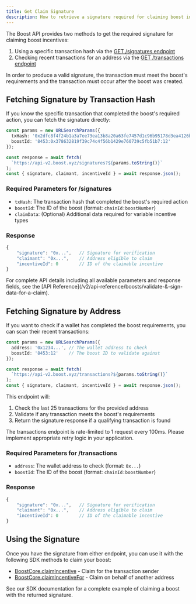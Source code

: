 ```yaml
---
title: Get Claim Signature
description: How to retrieve a signature required for claiming boost incentives
---
```


The Boost API provides two methods to get the required signature for claiming boost incentives:
1. Using a specific transaction hash via the [GET /signatures endpoint](/v2/api-reference/signatures/get-signature)
2. Checking recent transactions for an address via the [GET /transactions endpoint](/v2/api-reference/signatures/get-transactions)

<Note>
  In order to produce a valid signature, the transaction must meet the boost's requirements and the transaction must occur after the boost was created.
</Note>

## Fetching Signature by Transaction Hash

If you know the specific transaction that completed the boost's required action, you can fetch the signature directly:

```typescript
const params = new URLSearchParams({
  txHash: '0x2dfc8f4f24b1a3a7ee73ea13b8a20a63fe7457d1c96b95178d3ea4126b6bf5ad',
  boostId: '8453:0x378632819f39c74c4f56b1429e760739c5fb51b7:12'
});

const response = await fetch(
  `https://api-v2.boost.xyz/signatures?${params.toString()}`
);
const { signature, claimant, incentiveId } = await response.json();
```

### Required Parameters for /signatures
- `txHash`: The transaction hash that completed the boost's required action
- `boostId`: The ID of the boost (format: `chainId:boostNumber`)
- `claimData`: (Optional) Additional data required for variable incentive types

### Response
```typescript
{
    "signature": "0x...",   // Signature for verification
    "claimant": "0x...",    // Address eligible to claim
    "incentiveId": 0        // ID of the claimable incentive
}
```

<Tip>
  For complete API details including all available parameters and response fields, see the [API Reference](/v2/api-reference/boosts/validate-&-sign-data-for-a-claim).
</Tip>

## Fetching Signature by Address

If you want to check if a wallet has completed the boost requirements, you can scan their recent transactions:

```typescript
const params = new URLSearchParams({
  address: '0x1234...', // The wallet address to check
  boostId: '8453:12'    // The boost ID to validate against
});

const response = await fetch(
  `https://api-v2.boost.xyz/transactions?${params.toString()}`
);
const { signature, claimant, incentiveId } = await response.json();
```

This endpoint will:
1. Check the last 25 transactions for the provided address
2. Validate if any transaction meets the boost's requirements
3. Return the signature response if a qualifying transaction is found

<Warning>
  The transactions endpoint is rate-limited to 1 request every 100ms. Please implement appropriate retry logic in your application.
</Warning>

### Required Parameters for /transactions
- `address`: The wallet address to check (format: `0x...`)
- `boostId`: The ID of the boost (format: `chainId:boostNumber`)

### Response
```typescript
{
    "signature": "0x...",   // Signature for verification
    "claimant": "0x...",    // Address eligible to claim
    "incentiveId": 0        // ID of the claimable incentive
}
```

## Using the Signature

Once you have the signature from either endpoint, you can use it with the following SDK methods to claim your boost:
- [BoostCore.claimIncentive](/v2/boost-sdk/boost-core/claim-incentive#claimincentive) - Claim for the transaction sender
- [BoostCore.claimIncentiveFor](/v2/boost-sdk/boost-core/claim-incentive#claimincentivefor) - Claim on behalf of another address

<Frame>
  <Card
    title="Complete Claim Example"
    href="/v2/boost-sdk/examples/claim-example"
    icon="arrow-right"
    horizontal
  >
    See our SDK documentation for a complete example of claiming a boost with the returned signature.
  </Card> 
</Frame>